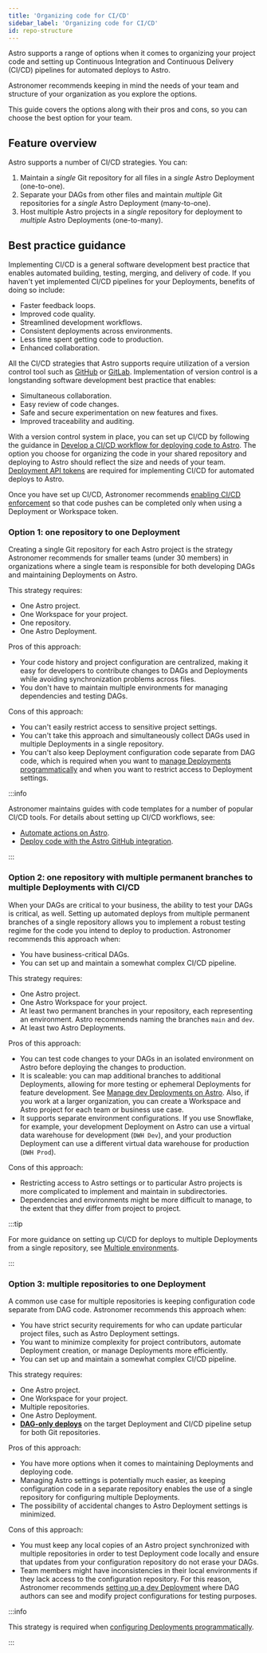 ```yaml
---
title: 'Organizing code for CI/CD'
sidebar_label: 'Organizing code for CI/CD'
id: repo-structure
---
```



Astro supports a range of options when it comes to organizing your project code and setting up Continuous Integration and Continuous Delivery (CI/CD) pipelines for automated deploys to Astro. 

Astronomer recommends keeping in mind the needs of your team and structure of your organization as you explore the options.

This guide covers the options along with their pros and cons, so you can choose the best option for your team.

## Feature overview

Astro supports a number of CI/CD strategies. You can:
1. Maintain a *single* Git repository for all files in a *single* Astro Deployment (one-to-one).
2. Separate your DAGs from other files and maintain *multiple* Git repositories for a *single* Astro Deployment (many-to-one).
3. Host multiple Astro projects in a *single* repository for deployment to *multiple* Astro Deployments (one-to-many).

## Best practice guidance

Implementing CI/CD is a general software development best practice that enables automated building, testing, merging, and delivery of code. If you haven't yet implemented CI/CD pipelines for your Deployments, benefits of doing so include:
- Faster feedback loops.
- Improved code quality.
- Streamlined development workflows.
- Consistent deployments across environments.
- Less time spent getting code to production.
- Enhanced collaboration.

All the CI/CD strategies that Astro supports require utilization of a version control tool such as [GitHub](https://github.com/) or [GitLab](https://about.gitlab.com/). Implementation of version control is a longstanding software development best practice that enables:
- Simultaneous collaboration.
- Easy review of code changes.
- Safe and secure experimentation on new features and fixes.
- Improved traceability and auditing.

With a version control system in place, you can set up CI/CD by following the guidance in [Develop a CI/CD workflow for deploying code to Astro](https://astronomer.io/docs/astro/set-up-ci-cd). The option you choose for organizing the code in your shared repository and deploying to Astro should reflect the size and needs of your team. [Deployment API tokens](https://www.astronomer.io/docs/astro/deployment-api-tokens) are required for implementing CI/CD for automated deploys to Astro. 

Once you have set up CI/CD, Astronomer recommends [enabling CI/CD enforcement](https://www.astronomer.io/docs/astro/set-up-ci-cd#enforce-cicd) so that code pushes can be completed only when using a Deployment or Workspace token.

### Option 1: one repository to one Deployment

Creating a single Git repository for each Astro project is the strategy Astronomer recommends for smaller teams (under 30 members) in organizations where a single team is responsible for both developing DAGs and maintaining Deployments on Astro.

This strategy requires:
- One Astro project.
- One Workspace for your project.
- One repository.
- One Astro Deployment.

Pros of this approach:
- Your code history and project configuration are centralized, making it easy for developers to contribute changes to DAGs and Deployments while avoiding synchronization problems across files.
- You don't have to maintain multiple environments for managing dependencies and testing DAGs.

Cons of this approach:
- You can't easily restrict access to sensitive project settings.
- You can't take this approach and simultaneously collect DAGs used in multiple Deployments in a single repository.
- You can't also keep Deployment configuration code separate from DAG code, which is required when you want to [manage Deployments programmatically](https://www.astronomer.io/docs/astro/manage-deployments-as-code) and when you want to restrict access to Deployment settings.

:::info 

Astronomer maintains guides with code templates for a number of popular CI/CD tools. For details about setting up CI/CD workflows, see:

- [Automate actions on Astro](https://www.astronomer.io/docs/astro/automation-overview).
- [Deploy code with the Astro GitHub integration](https://www.astronomer.io/docs/astro/deploy-github-integration).

:::

### Option 2: one repository with multiple permanent branches to multiple Deployments with CI/CD

<MostCommonBadge/>

When your DAGs are critical to your business, the ability to test your DAGs is critical, as well. Setting up automated deploys from multiple permanent branches of a single repository allows you to implement a robust testing regime for the code you intend to deploy to production. Astronomer recommends this approach when:
- You have business-critical DAGs.
- You can set up and maintain a somewhat complex CI/CD pipeline.

This strategy requires:
- One Astro project.
- One Astro Workspace for your project.
- At least two permanent branches in your repository, each representing an environment. Astro recommends naming the branches `main` and `dev`.
- At least two Astro Deployments.

Pros of this approach:
- You can test code changes to your DAGs in an isolated environment on Astro before deploying the changes to production.
- It is scaleable: you can map additional branches to additional Deployments, allowing for more testing or ephemeral Deployments for feature development. See [Manage dev Deployments on Astro](manage-dev-deployments). Also, if you work at a larger organization, you can create a Workspace and Astro project for each team or business use case.
- It supports separate environment configurations. If you use Snowflake, for example, your development Deployment on Astro can use a virtual data warehouse for development (`DWH Dev`), and your production Deployment can use a different virtual data warehouse for production (`DWH Prod`).

Cons of this approach:
- Restricting access to Astro settings or to particular Astro projects is more complicated to implement and maintain in subdirectories.
- Dependencies and environments might be more difficult to manage, to the extent that they differ from project to project.

:::tip

For more guidance on setting up CI/CD for deploys to multiple Deployments from a single repository, see [Multiple environments](https://www.astronomer.io/docs/astro/set-up-ci-cd#multiple-environments).

:::

### Option 3: multiple repositories to one Deployment

A common use case for multiple repositories is keeping configuration code separate from DAG code. Astronomer recommends this approach when:
- You have strict security requirements for who can update particular project files, such as Astro Deployment settings.
- You want to minimize complexity for project contributors, automate Deployment creation, or manage Deployments more efficiently.
- You can set up and maintain a somewhat complex CI/CD pipeline.

This strategy requires:
- One Astro project.
- One Workspace for your project.
- Multiple repositories.
- One Astro Deployment.
- [**DAG-only deploys**](https://www.astronomer.io/docs/astro/deploy-dags#enable-or-disable-dag-only-deploys-on-a-deployment) on the target Deployment and CI/CD pipeline setup for both Git repositories.

Pros of this approach:
- You have more options when it comes to maintaining Deployments and deploying code.
- Managing Astro settings is potentially much easier, as keeping configuration code in a separate repository enables the use of a single repository for configuring multiple Deployments.
- The possibility of accidental changes to Astro Deployment settings is minimized.

Cons of this approach:
- You must keep any local copies of an Astro project synchronized with multiple repositories in order to test Deployment code locally and ensure that updates from your configuration repository do not erase your DAGs.
- Team members might have inconsistencies in their local environments if they lack access to the configuration repository. For this reason, Astronomer recommends [setting up a dev Deployment](manage-dev-deployments) where DAG authors can see and modify project configurations for testing purposes.

:::info

This strategy is required when [configuring Deployments programmatically](https://www.astronomer.io/docs/astro/manage-deployments-as-code).

:::


